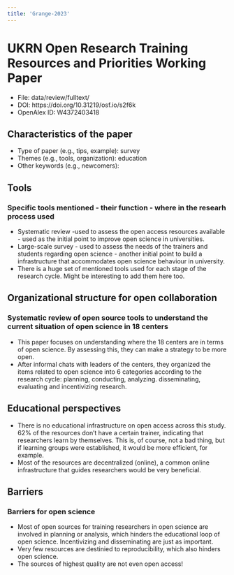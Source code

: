 ---
title: 'Grange-2023'
---

# UKRN Open Research Training Resources and Priorities Working Paper

-   File: data/review/fulltext/
-   DOI: https://doi.org/10.31219/osf.io/s2f6k
-   OpenAlex ID: W4372403418

## Characteristics of the paper

-   Type of paper (e.g., tips, example): survey
-   Themes (e.g., tools, organization): education
-   Other keywords (e.g., newcomers):

## Tools

### Specific tools mentioned - their function - where in the researh process used

-   Systematic review -used to assess the open access resources
    available - used as the initial point to improve open science in
    universities.
-   Large-scale survey - used to assess the needs of the trainers and
    students regarding open science - another initial point to build a
    infrastructure that accommodates open science behaviour in
    university.
-   There is a huge set of mentioned tools used for each stage of the
    research cycle. Might be interesting to add them here too.

## Organizational structure for open collaboration

### Systematic review of open source tools to understand the current situation of open science in 18 centers

-   This paper focuses on understanding where the 18 centers are in
    terms of open science. By assessing this, they can make a strategy
    to be more open.
-   After informal chats with leaders of the centers, they organized the
    items related to open science into 6 categories according to the
    research cycle: planning, conducting, analyzing. disseminating,
    evaluating and incentivizing research.

## Educational perspectives

-   There is no educational infrastructure on open access across this
    study. 62% of the resources don't have a certain trainer, indicating
    that researchers learn by themselves. This is, of course, not a bad
    thing, but if learning groups were established, it would be more
    efficient, for example.
-   Most of the resources are decentralized (online), a common online
    infrastructure that guides researchers would be very beneficial.

## Barriers

### Barriers for open science

-   Most of open sources for training researchers in open science are
    involved in planning or analysis, which hinders the educational loop
    of open science. Incentivizing and disseminating are just as
    important.
-   Very few resources are destinied to reproducibility, which also
    hinders open science.
-   The sources of highest quality are not even open access!
